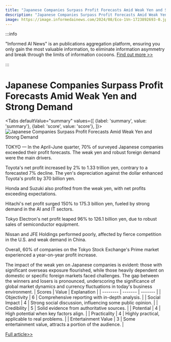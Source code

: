 ```yaml
---
title: "Japanese Companies Surpass Profit Forecasts Amid Weak Yen and Strong Demand"
description: "Japanese Companies Surpass Profit Forecasts Amid Weak Yen and Strong Demand"
image: https://image.informedainews.com/2024/08/Eco-1Vn-1723892693-0.jpg
---
```



:::info

"Informed AI News" is an publications aggregation platform, ensuring you only gain the most valuable information, to eliminate information asymmetry and break through the limits of information cocoons.  [Find out more >>](/)

:::

# Japanese Companies Surpass Profit Forecasts Amid Weak Yen and Strong Demand


<Tabs
	defaultValue="summary"
	values={[
	{label: 'summary', value: 'summary'},
	{label: 'score', value: 'score'},
]}>
<TabItem value="summary">
<img
  src="https://image.informedainews.com/2024/08/Eco-1Vn-1723892693-0.jpg"
  alt="Japanese Companies Surpass Profit Forecasts Amid Weak Yen and Strong Demand"
/>



TOKYO — In the April-June quarter, 70% of surveyed Japanese companies exceeded their profit forecasts. The weak yen and robust foreign demand were the main drivers.

Toyota's net profit increased by 2% to 1.33 trillion yen, contrary to a forecasted 7% decline. The yen's depreciation against the dollar enhanced Toyota's profit by 370 billion yen.

Honda and Suzuki also profited from the weak yen, with net profits exceeding expectations.

Hitachi's net profit surged 150% to 175.3 billion yen, fueled by strong demand in the AI and IT sectors.

Tokyo Electron's net profit leaped 96% to 126.1 billion yen, due to robust sales of semiconductor equipment.

Nissan and JFE Holdings performed poorly, affected by fierce competition in the U.S. and weak demand in China.

Overall, 60% of companies on the Tokyo Stock Exchange's Prime market experienced a year-on-year profit increase.

The impact of the weak yen on Japanese companies is evident: those with significant overseas exposure flourished, while those heavily dependent on domestic or specific foreign markets faced challenges. The gap between the winners and losers is pronounced, underscoring the significance of global market dynamics and currency fluctuations in today's business environment.
</TabItem>
<TabItem value="score">
	| Scores     | Value   | Explanation |
	| -------- | ------- | ------- |
	| Objectivity  | 6    | Comprehensive reporting with in-depth analysis.    |
	| Social Impact | 4     | Strong social discussion, influencing some public opinion.    |
	| Credibility    | 5    | Solid evidence from authoritative sources.    |
	| Potential    | 4    | High potential when key factors align.    |
	| Practicality    | 4    | Highly practical, applicable to real problems.    |
	| Entertainment Value    | 3    | Some entertainment value, attracts a portion of the audience.    |
</TabItem>
</Tabs>

[Full article>>](https://asia.nikkei.com/Business/Business-trends/70-of-Japan-companies-beat-market-profit-forecasts-for-April-June)

